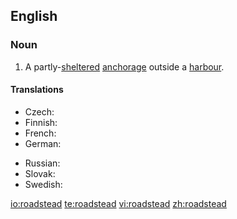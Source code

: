 ==English==
{{wikipedia}}

===Noun===
{{en-noun}}

# A partly-[[sheltered]] [[anchorage]] outside a [[harbour]].

====Translations====
{{trans-top}}
* Czech: {{t+|cs|rejda|f}}
* Finnish: {{t+|fi|reti}}
* French: {{t+|fr|rade}}
* German: {{t|de|Reede}}
{{trans-mid}}
* Russian: {{t|ru|рейд|sc=Cyrl}}
* Slovak: {{t-|sk|rejda|f}}
* Swedish: {{t-|sv|redd}}
{{trans-bottom}}

[[io:roadstead]]
[[te:roadstead]]
[[vi:roadstead]]
[[zh:roadstead]]